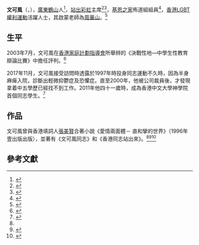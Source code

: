'''文可風'''（{{lang-en|'''Anthony Man Ho Fung'''}}，{{bd|1970年|9月8日|||catIdx=W文}}），[[廣東|廣東]][[鶴山|鶴山]]人<ref name="book4u">{{cite web
|url=https://www.book4u.com.tw/book_Detail.asp?goods_ser=bk0026790&flag=0
|title=文可風同志
|publisher=華文網網路書店
|accessdate=2011-03-14
|archive-date=2016-03-05
|archive-url=https://web.archive.org/web/20160305025055/https://www.book4u.com.tw/book_Detail.asp?goods_ser=bk0026790&flag=0
|dead-url=no
}}</ref>，[[站出彩虹|站出彩虹]]主席<ref>{{web cite
 |url         = http://www.leszonehk.com/http_event.htm
 |title       = LesZone 香港活動
 |accessdate  = 2011-03-14
 |deadurl     = yes
 |archiveurl  = https://web.archive.org/web/20091027215823/http://www.leszonehk.com/http_event.htm
 |archivedate = 2009-10-27
}}</ref><ref>{{cite web|url=http://gsrat.net/news2/newsclipDetail.php?ncdata_id=1879|title=兒女是同志 受困家人 紓壓有門|publisher=[[臺灣性別人權協會|臺灣性別人權協會]]|accessdate=2011-03-14|archive-date=2016-03-03|archive-url=https://web.archive.org/web/20160303194558/http://gsrat.net/news2/newsclipDetail.php?ncdata_id=1879|dead-url=no}}</ref>，[[基恩之家|基恩之家]]佈道組組員<ref>{{cite web
|url=http://www.youtube.com/watch?v=zuHVX8RzpPQ
|title=基恩之家2009福音分享會之「神愛同志嗎？」part 11
|accessdate=2011-03-14
|archive-date=2016-09-09
|archive-url=https://web.archive.org/web/20160909213651/https://www.youtube.com/watch?v=zuHVX8RzpPQ
|dead-url=no
}}</ref>，[[香港|香港]][[LGBT權利運動|LGBT權利運動]]活躍人士，其啟蒙老師為[[周華山|周華山]]。<ref>{{cite web|url=http://gayradio.hk/newnc/index.php|title=同志電台:《文可風．同志》:第三集：《密室對談周華山》|accessdate=2011-03-14|deadurl=yes|archiveurl=https://web.archive.org/web/20110305021007/http://gayradio.hk/newnc/index.php|archivedate=2011-03-05}}</ref>

==生平==
2003年7月，文可風在[[香港家庭計劃指導會|香港家庭計劃指導會]]所舉辨的《決戰性地—中學生性教育辯論比賽》中擔任評判。<ref>{{cite web
 |url          = http://www.famplan.org.hk/sexedu/b5/focus/Focus_details.asp?foId=113
 |title        = 「決戰性地、創作性地第二擊」
 |publisher    = 香港家庭計劃指導會
 |accessdate   = 201-03-14
 |archive-url  = https://web.archive.org/web/20110721092845/http://www.famplan.org.hk/sexedu/b5/focus/Focus_details.asp?foId=113
 |archive-date = 2011-07-21
 |dead-url     = yes
}}</ref>

2017年11月，文可風接受訪問時透露於1997年時投身同志運動不久時，因為半身麻痺入院，診斷出輕微抑鬱症及恐懼症。直至2000年，他被公司裁員後，才發現拿着中五學歷已經找不到工作。2011年他四十一歲時，成為香港中文大學神學院首個同志學生。<ref>{{Cite web |url=http://bkb.mpweekly.com/cu0001/20171125-59600 |title=專訪文可風：褪掉「首個」光環 由同運先鋒成為傳道人 |access-date=2017-12-02 |archive-date=2017-12-19 |archive-url=https://web.archive.org/web/20171219083805/http://bkb.mpweekly.com/cu0001/20171125-59600 |dead-url=no }}</ref>
==作品==
文可風曾與香港填詞人[[張美賢|張美賢]]合著小說《愛情兩面體－ 直和攣的世界》（1996年壹出版出版），並著有《文可風同志》和《香港同志站出來》。<ref name="book4u" /><ref>{{cite web
|url=http://www.flickr.com/photos/stndshop/2417499161/|title=《愛情兩面體》
|accessdate=2011-03-14}}</ref><ref>{{cite web|url=http://sites.google.com/site/lgbthongkong/chronology/1990s|title=LGBT Hong Kong 紀年表 90年代|accessdate=2011-03-14}}</ref>

==參考文獻==
<references/>